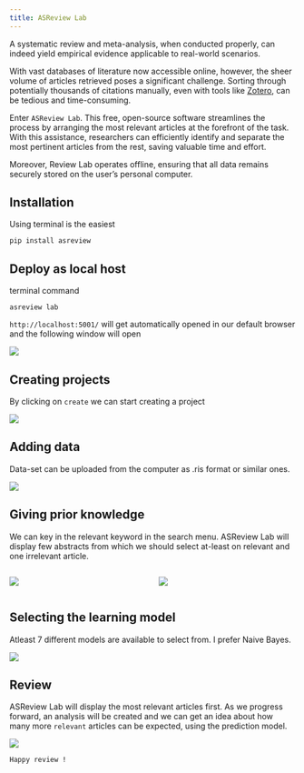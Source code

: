 ```yaml
---
title: ASReview Lab
---
```


A systematic review and meta-analysis, when conducted properly, can indeed yield empirical evidence applicable to real-world scenarios.

With vast databases of literature now accessible online, however, the sheer volume of articles retrieved poses a significant challenge. Sorting through potentially thousands of citations manually, even with tools like [Zotero](https://www.knotes.co.in/medical%20education/zotero), can be tedious and time-consuming.

Enter `ASReview Lab`. This free, open-source software streamlines the process by arranging the most relevant articles at the forefront of the task. With this assistance, researchers can efficiently identify and separate the most pertinent articles from the rest, saving valuable time and effort.

Moreover, Review Lab operates offline, ensuring that all data remains securely stored on the user's personal computer.

## Installation

Using terminal is the easiest

```         
pip install asreview
```

## Deploy as local host

terminal command

```         
asreview lab
```

`http://localhost:5001/` will get automatically opened in our default browser and the following window will open

![](images/as2.png)

## Creating projects

By clicking on `create` we can start creating a project

![](images/as3.png)

## Adding data

Data-set can be uploaded from the computer as .ris format or similar ones.

![](images/as4.png)

## Giving prior knowledge

We can key in the relevant keyword in the search menu. ASReview Lab will display few abstracts from which we should select at-least on relevant and one irrelevant article.

::::: columns
::: column
![](images/as5.png)
:::

::: column
![](images/as6.png)
:::
:::::

## Selecting the learning model

Atleast 7 different models are available to select from. I prefer Naive Bayes.

![](images/as7.png)

## Review

ASReview Lab will display the most relevant articles first. As we progress forward, an analysis will be created and we can get an idea about how many more `relevant` articles can be expected, using the prediction model.

![](images/as8.png)

`Happy review !`
